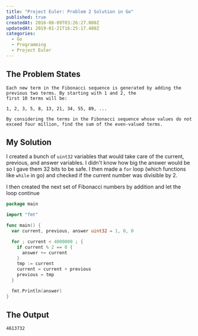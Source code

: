 ```yaml
---
title: "Project Euler: Problem 2 Solution in Go"
published: true
createdAt: 2016-08-09T03:26:27.000Z
updatedAt: 2019-01-21T16:25:17.480Z
categories:
  - Go
  - Programming
  - Project Euler
---
```


## The Problem States

```text
Each new term in the Fibonacci sequence is generated by adding the previous two terms. By starting with 1 and 2, the
first 10 terms will be:

1, 2, 3, 5, 8, 13, 21, 34, 55, 89, ...

By considering the terms in the Fibonacci sequence whose values do not exceed four million, find the sum of the even-valued terms.
```

## My Solution

I created a bunch of `uint32` variables that would take care of the current, previous, and answer variables. I didn't
know how big the answer would be so I gave them 32 bits to be safe. I then made a `for` loop (which functions like
`while` in go) and checked if the current number was divisible by 2.

I then created the next set of Fibonacci numbers by addition and let the loop continue

```go
package main

import "fmt"

func main() {
  var current, previous, answer uint32 = 1, 0, 0

  for ; current < 4000000 ; {
    if current % 2 == 0 {
      answer += current
    }
    tmp := current
    current = current + previous
    previous = tmp
  }

  fmt.Println(answer)
}
```

## The Output

```text
4613732
```
